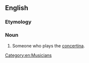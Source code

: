 ==English==

===Etymology===
{{suffix|en|concertina|ist}}

===Noun===
{{en-noun}}

# Someone who plays the [[concertina]].

[[Category:en:Musicians]]
